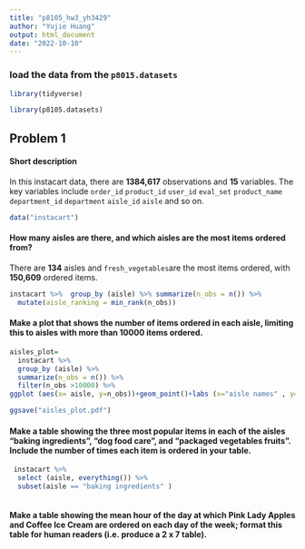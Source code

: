 ```yaml
---
title: "p8105_hw3_yh3429"
author: "Yujie Huang"
output: html_document
date: "2022-10-10"
---
```


### load the data from the `p8015.datasets`

```r
library(tidyverse)

library(p8105.datasets)
```




## Problem 1

#### Short description
In this instacart data, there are **1384,617** observations and **15** variables. The key variables include `order_id` `product_id` `user_id` `eval_set` `product_name` `department_id` `department` `aisle_id` `aisle` and so on. 
```r
data("instacart")
```

#### How many aisles are there, and which aisles are the most items ordered from?
There are **134** aisles and `fresh_vegetables`are the most items ordered, with **150,609** ordered items. 

```r
instacart %>%  group_by (aisle) %>% summarize(n_obs = n()) %>% 
  mutate(aisle_ranking = min_rank(n_obs))
```
#### Make a plot that shows the number of items ordered in each aisle, limiting this to aisles with more than 10000 items ordered. 
```r
aisles_plot=
  instacart %>% 
  group_by (aisle) %>% 
  summarize(n_obs = n()) %>% 
  filter(n_obs >10000) %>% 
ggplot (aes(x= aisle, y=n_obs))+geom_point()+labs (x="aisle names" , y="numbers of itmes", title = "plot of the number of items ordered in each aisle")+  theme(axis.text.x = element_text(angle = 90, vjust = 1, hjust = 1))

ggsave("aisles_plot.pdf")
```

#### Make a table showing the three most popular items in each of the aisles “baking ingredients”, “dog food care”, and “packaged vegetables fruits”. Include the number of times each item is ordered in your table.
```r
 instacart %>% 
  select (aisle, everything()) %>% 
  subset(aisle == "baking ingredients" ) 
  
```

#### Make a table showing the mean hour of the day at which Pink Lady Apples and Coffee Ice Cream are ordered on each day of the week; format this table for human readers (i.e. produce a 2 x 7 table).

```r
 
 
```


